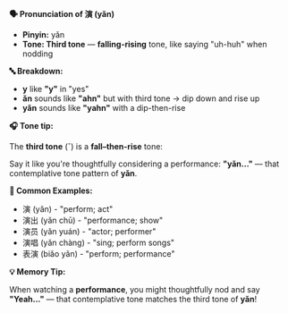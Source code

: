 **🗣️ Pronunciation of 演 (yǎn)**

- **Pinyin:** yǎn
- **Tone: Third tone** — **falling-rising** tone, like saying "uh-huh" when nodding

**🔤 Breakdown:**

- **y** like **"y"** in "yes"
- **ǎn** sounds like **"ahn"** but with third tone → dip down and rise up
- **yǎn** sounds like **"yahn"** with a dip-then-rise

**🎧 Tone tip:**

The **third tone** (ˇ) is a **fall–then-rise** tone:

Say it like you're thoughtfully considering a performance: **"yǎn..."** — that contemplative tone
pattern of **yǎn**.

**📝 Common Examples:**

- 演 (yǎn) - "perform; act"
- 演出 (yǎn chū) - "performance; show"
- 演员 (yǎn yuán) - "actor; performer"
- 演唱 (yǎn chàng) - "sing; perform songs"
- 表演 (biǎo yǎn) - "perform; performance"

**💡 Memory Tip:**

When watching a **performance**, you might thoughtfully nod and say **"Yeah..."** — that
contemplative tone matches the third tone of **yǎn**!
